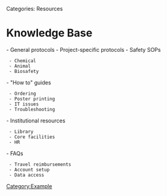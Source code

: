 Categories: Resources

= Knowledge Base =

- General protocols
- Project-specific protocols
- Safety SOPs
  - Chemical
  - Animal
  - Biosafety
- "How to" guides
  - Ordering
  - Poster printing
  - IT issues
  - Troubleshooting
- Institutional resources
  - Library
  - Core facilities
  - HR
- FAQs
  - Travel reimbursements
  - Account setup
  - Data access

[[Category:Example]]
